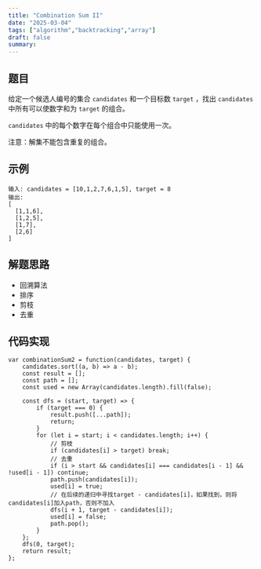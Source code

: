 ```yaml
---
title: "Combination Sum II"
date: "2025-03-04"
tags: ["algorithm","backtracking","array"]
draft: false
summary:
---
```


## 题目

给定一个候选人编号的集合 `candidates` 和一个目标数 `target` ，找出 `candidates` 中所有可以使数字和为 `target` 的组合。

`candidates` 中的每个数字在每个组合中只能使用一次。

注意：解集不能包含重复的组合。

## 示例

```
输入: candidates = [10,1,2,7,6,1,5], target = 8 
输出:
[
  [1,1,6],
  [1,2,5],
  [1,7],
  [2,6]
]
```

## 解题思路
- 回溯算法
- 排序
- 剪枝
- 去重

## 代码实现

```
var combinationSum2 = function(candidates, target) {
    candidates.sort((a, b) => a - b);
    const result = [];
    const path = [];
    const used = new Array(candidates.length).fill(false);

    const dfs = (start, target) => {
        if (target === 0) {
            result.push([...path]);
            return;
        }
        for (let i = start; i < candidates.length; i++) {
            // 剪枝
            if (candidates[i] > target) break;
            // 去重
            if (i > start && candidates[i] === candidates[i - 1] && !used[i - 1]) continue;
            path.push(candidates[i]);
            used[i] = true;
            // 在后续的递归中寻找target - candidates[i]，如果找到，则将candidates[i]加入path，否则不加入
            dfs(i + 1, target - candidates[i]);
            used[i] = false;
            path.pop();
        }
    };
    dfs(0, target);
    return result;
};


```



